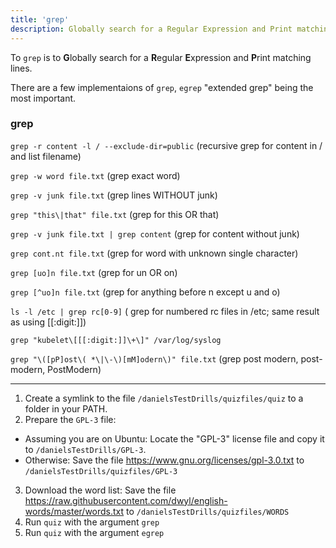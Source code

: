 ```yaml
---
title: 'grep'
description: Globally search for a Regular Expression and Print matching lines.
---
```


To `grep` is to **G**lobally search for a **R**egular **E**xpression and **P**rint matching lines.

There are a few implementaions of `grep`, `egrep` "extended grep" being the most important.



### grep

`grep -r content -l / --exclude-dir=public` (recursive grep for content in / and list filename)

`grep -w word file.txt` (grep exact word)

`grep -v junk file.txt` (grep lines WITHOUT junk)

`grep "this\|that" file.txt` (grep for this OR that)

`grep -v junk file.txt | grep content` (grep for content without junk)

`grep cont.nt file.txt` (grep for word with unknown single character)

`grep [uo]n file.txt` (grep for un OR on)

`grep [^uo]n file.txt` (grep for anything before n except u and o)

`ls -l /etc | grep rc[0-9]` ( grep for numbered rc files in /etc; same result as using [[:digit:]])

`grep "kubelet\[[[:digit:]]\+\]" /var/log/syslog`

`grep "\([pP]ost\( *\|\-\)[mM]odern\)" file.txt` (grep post modern, post-modern, PostModern)

---

1. Create a symlink to the file `/danielsTestDrills/quizfiles/quiz` to a folder in your PATH.
2. Prepare the `GPL-3` file:
  - Assuming you are on Ubuntu:
    Locate the "GPL-3" license file and copy it to `/danielsTestDrills/GPL-3`.
  - Otherwise: 
    Save the file https://www.gnu.org/licenses/gpl-3.0.txt to `/danielsTestDrills/quizfiles/GPL-3`
3. Download the word list:
  Save the file https://raw.githubusercontent.com/dwyl/english-words/master/words.txt to `/danielsTestDrills/quizfiles/WORDS`
4. Run `quiz` with the argument `grep`
5. Run `quiz` with the argument `egrep`


